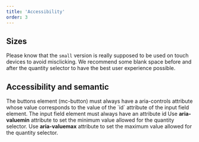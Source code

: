 ```yaml
---
title: 'Accessibility'
order: 3
---
```



## Sizes

Please know that the `small` version is really supposed to be used on touch devices to avoid misclicking. We recommend some blank space before and after the quantity selector to have the best user experience possible.


## Accessibility and semantic
<HintItem>
The buttons element (mc-button) must always have a aria-controls attribute whose value corresponds to the value of the `id` attribute of the input field element.
</HintItem>
<HintItem>
The input field element must always have an attribute id
</HintItem>
<HintItem>
Use <strong>aria-valuemin</strong> attribute to set the minimum value allowed for the quantity selector.
</HintItem>
<HintItem>
Use <strong>aria-valuemax</strong> attribute to set the maximum value allowed for the quantity selector.
</HintItem>
